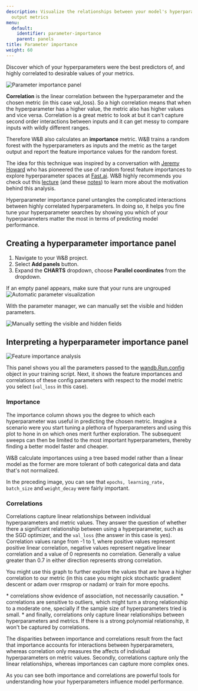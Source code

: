 ```yaml
---
description: Visualize the relationships between your model's hyperparameters and
  output metrics
menu:
  default:
    identifier: parameter-importance
    parent: panels
title: Parameter importance
weight: 60
---
```


Discover which of your hyperparameters were the best predictors of, and highly correlated to desirable values of your metrics.


<Frame>
    <img src="/images/general/parameter-importance-1.png" alt="Parameter importance panel"  />
</Frame>

**Correlation** is the linear correlation between the hyperparameter and the chosen metric (in this case val_loss). So a high correlation means that when the hyperparameter has a higher value, the metric also has higher values and vice versa. Correlation is a great metric to look at but it can't capture second order interactions between inputs and it can get messy to compare inputs with wildly different ranges.

Therefore W&B also calculates an **importance** metric. W&B trains a random forest with the hyperparameters as inputs and the metric as the target output and report the feature importance values for the random forest.

The idea for this technique was inspired by a conversation with [Jeremy Howard](https://twitter.com/jeremyphoward) who has pioneered the use of random forest feature importances to explore hyperparameter spaces at [Fast.ai](https://fast.ai). W&B highly recommends you check out this [lecture](https://course18.fast.ai/lessonsml1/lesson4.html) (and these [notes](https://forums.fast.ai/t/wiki-lesson-thread-lesson-4/7540)) to learn more about the motivation behind this analysis.

Hyperparameter importance panel untangles the complicated interactions between highly correlated hyperparameters. In doing so, it helps you fine tune your hyperparameter searches by showing you which of your hyperparameters matter the most in terms of predicting model performance.

## Creating a hyperparameter importance panel

1. Navigate to your W&B project.
2. Select **Add panels** button.
3. Expand the **CHARTS** dropdown, choose **Parallel coordinates** from the dropdown.


<Note>
If an empty panel appears, make sure that your runs are ungrouped
</Note>


<Frame>
    <img src="/images/app_ui/hyperparameter_importance_panel.gif" alt="Automatic parameter visualization"  />
</Frame>

With the parameter manager, we can manually set the visible and hidden parameters.

<Frame>
    <img src="/images/app_ui/hyperparameter_importance_panel_manual.gif" alt="Manually setting the visible and hidden fields"  />
</Frame>

## Interpreting a hyperparameter importance panel

<Frame>
    <img src="/images/general/parameter-importance-4.png" alt="Feature importance analysis"  />
</Frame>

This panel shows you all the parameters passed to the [wandb.Run.config](/models/track/config/) object in your training script. Next, it shows the feature importances and correlations of these config parameters with respect to the model metric you select (`val_loss` in this case).

### Importance

The importance column shows you the degree to which each hyperparameter was useful in predicting the chosen metric. Imagine a scenario were you start tuning a plethora of hyperparameters and using this plot to hone in on which ones merit further exploration. The subsequent sweeps can then be limited to the most important hyperparameters, thereby finding a better model faster and cheaper.

<Note>
W&B calculate importances using a tree based model rather than a linear model as the former are more tolerant of both categorical data and data that's not normalized.
</Note>

In the preceding image, you can see that `epochs, learning_rate, batch_size` and `weight_decay` were fairly important.

### Correlations

Correlations capture linear relationships between individual hyperparameters and metric values. They answer the question of whether there a significant relationship between using a hyperparameter, such as the SGD optimizer, and the `val_loss` (the answer in this case is yes). Correlation values range from -1 to 1, where positive values represent positive linear correlation, negative values represent negative linear correlation and a value of 0 represents no correlation. Generally a value greater than 0.7 in either direction represents strong correlation.

You might use this graph to further explore the values that are have a higher correlation to our metric (in this case you might pick stochastic gradient descent or adam over rmsprop or nadam) or train for more epochs.


<Note>
* correlations show evidence of association, not necessarily causation.
* correlations are sensitive to outliers, which might turn a strong relationship to a moderate one, specially if the sample size of hyperparameters tried is small.
* and finally, correlations only capture linear relationships between hyperparameters and metrics. If there is a strong polynomial relationship, it won't be captured by correlations.
</Note>

The disparities between importance and correlations result from the fact that importance accounts for interactions between hyperparameters, whereas correlation only measures the affects of individual hyperparameters on metric values. Secondly, correlations capture only the linear relationships, whereas importances can capture more complex ones.

As you can see both importance and correlations are powerful tools for understanding how your hyperparameters influence model performance.